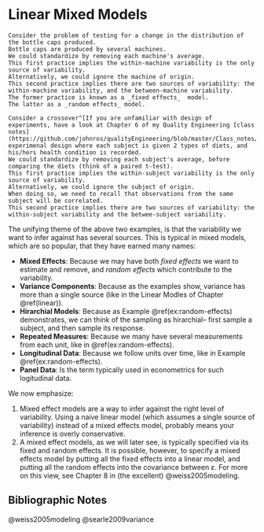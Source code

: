 # Linear Mixed Models {#lme}

```example
Consider the problem of testing for a change in the distribution of the bottle caps produced.
Bottle caps are produced by several machines. 
We could standardize by removing each machine's average. 
This first practice implies the within-machine variability is the only source of variability. 
Alternatively, we could ignore the machine of origin. 
This second practice implies there are two sources of variability: the within-machine variability, and the between-machine variability.
The former practice is known as a _fixed effects_  model.
The latter as a _random effects_ model.
```


```example
Consider a crossover^[If you are unfamiliar with design of experiments, have a look at Chapter 6 of my Quality Engineering [class notes](https://github.com/johnros/qualityEngineering/blob/master/Class_notes/notes.pdf).] experimenal design where each subject is given 2 types of diets, and his/hers health condition is recorded.
We could standardize by removing each subject's average, before comparing the diets (think of a paired t-test).
This first practice implies the within-subject variability is the only source of variability.
Alternatively, we could ignore the subject of origin. 
When doing so, we need to recall that observations from the same subject will be correlated.
This second practice implies there are two sources of variability: the within-subject variability and the betwee-subject variability.
```

The unifying theme of the above two examples, is that the variability we want to infer against has several sources. 
This is typical in mixed models, which are so popular, that they have earned many names:

- __Mixed Effects__: 
Because we may have both _fixed effects_ we want to estimate and remove, and _random effects_ which contribute to the variability. 
- __Variance Components__: 
Because as the examples show, variance has more than a single source (like in the Linear Modles of Chapter \@ref(linear)).
- __Hirarchial Models__: 
Because as Example \@ref(ex:random-effects) demonstrates, we can think of the sampling as hirarchial-- first sample a subject, and then sample its response. 
- __Repeated Measures__: 
Because we many have several measurements from each unit, like in \@ref(ex:random-effects).
- __Longitudinal Data__: 
Because we follow units over time, like in Example \@ref(ex:random-effects).
- __Panel Data__:
Is the term typically used in econometrics for such logitudinal data. 


We now emphasize: 

1. Mixed effect models are a way to infer against the right level of variability.
Using a naive linear model (which assumes a single source of variability) instead of a mixed effects model, probably means your inference is overly conservative. 
1. A mixed effect models, as we will later see, is typically specified via its fixed and random effects. 
It is possible, however, to specify a mixed effects model by putting all the fixed effects into a linear model, and putting all the random effects into the covariance between $\varepsilon$.
For more on this view, see Chapter 8 in (the excellent) @weiss2005modeling.




## Bibliographic Notes
@weiss2005modeling
@searle2009variance
